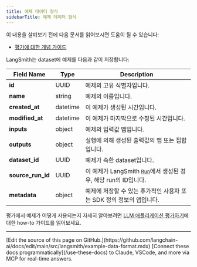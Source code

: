 ```yaml
---
title: 예제 데이터 형식
sidebarTitle: 예제 데이터 형식
---
```


<Check>
이 내용을 살펴보기 전에 다음 문서를 읽어보시면 도움이 될 수 있습니다:

* [평가에 대한 개념 가이드](/langsmith/evaluation-concepts)
</Check>

LangSmith는 dataset에 예제를 다음과 같이 저장합니다:

| Field Name          | Type     | Description                                                                                                       |
| ------------------- | -------- | ----------------------------------------------------------------------------------------------------------------- |
| **id**              | UUID     | 예제의 고유 식별자입니다.                                                                                |
| **name**            | string   | 예제의 이름입니다.                                                                                          |
| **created\_at**     | datetime | 이 예제가 생성된 시간입니다.                                                                                 |
| **modified\_at**    | datetime | 이 예제가 마지막으로 수정된 시간입니다.                                                                           |
| **inputs**          | object   | 예제의 입력값 맵입니다.                                                                                  |
| **outputs**         | object   | 실행에 의해 생성된 출력값의 맵 또는 집합입니다.                                                                     |
| **dataset\_id**     | UUID     | 예제가 속한 dataset입니다.                                                                                |
| **source\_run\_id** | UUID     | 이 예제가 LangSmith [`Run`](/langsmith/run-data-format)에서 생성된 경우, 해당 run의 ID입니다. |
| **metadata**        | object   | 예제에 저장할 수 있는 추가적인 사용자 또는 SDK 정의 정보의 맵입니다.                            |

평가에서 예제가 어떻게 사용되는지 자세히 알아보려면 [LLM 애플리케이션 평가하기](/langsmith/evaluate-llm-application)에 대한 how-to 가이드를 읽어보세요.

---

<Callout icon="pen-to-square" iconType="regular">
    [Edit the source of this page on GitHub.](https://github.com/langchain-ai/docs/edit/main/src/langsmith/example-data-format.mdx)
</Callout>
<Tip icon="terminal" iconType="regular">
    [Connect these docs programmatically](/use-these-docs) to Claude, VSCode, and more via MCP for    real-time answers.
</Tip>
